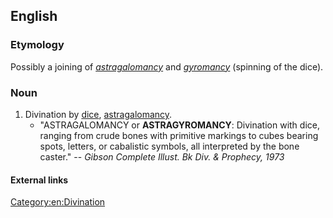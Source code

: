 ==English==

===Etymology===
Possibly a joining of ''[[astragalomancy]]'' and ''[[gyromancy]]'' (spinning of the dice).

===Noun===
{{en-noun|-}}

# Divination by [[dice]], [[astragalomancy]].
#*"ASTRAGALOMANCY or '''ASTRAGYROMANCY''': Divination with dice, ranging from crude bones with primitive markings to cubes bearing spots, letters, or cabalistic symbols, all interpreted by the bone caster." -- ''Gibson Complete Illust. Bk Div. & Prophecy, 1973''

====External links====
{{pedialite|astragalomancy}}

[[Category:en:Divination]]
